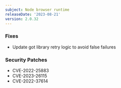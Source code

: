 ```yaml
---
subject: Node browser runtime
releaseDate: '2023-08-21'
version: 2.0.32
---
```


### Fixes

* Update got library retry logic to avoid false failures

### Security Patches

* CVE-2022-25883
* CVE-2023-26115
* CVE-2022-37614
